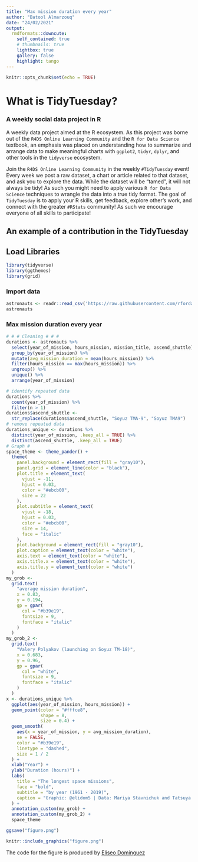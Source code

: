 ```yaml
---
title: "Max mission duration every year"
author: "Batool Almarzouq"
date: "24/02/2021"
output: 
  rmdformats::downcute:
    self_contained: true
    # thumbnails: true
    lightbox: true
    gallery: false
    highlight: tango
---
```


```r
knitr::opts_chunk$set(echo = TRUE)
```


# What is TidyTuesday?
### A weekly social data project in R

A weekly data project aimed at the R ecosystem. As this project was borne out of the `R4DS Online Learning Community` and the `R for Data Science` textbook, an emphasis was placed on understanding how to summarize and arrange data to make meaningful charts with `ggplot2`, `tidyr`, `dplyr`, and other tools in the `tidyverse` ecosystem.

Join the `R4DS Online Learning Community` in the weekly `#TidyTuesday` event! Every week we post a raw dataset, a chart or article related to that dataset, and ask you to explore the data. While the dataset will be “tamed”, it will not always be tidy! As such you might need to apply various `R for Data Science` techniques to wrangle the data into a true tidy format. The goal of `TidyTuesday` is to apply your R skills, get feedback, explore other’s work, and connect with the greater `#RStats` community! As such we encourage everyone of all skills to participate! 

## An example of a contribution in the TidyTuesday

## Load Libraries
```r
library(tidyverse)
library(ggthemes)
library(grid)
```


### Import data
```r
astronauts <- readr::read_csv('https://raw.githubusercontent.com/rfordatascience/tidytuesday/master/data/2020/2020-07-14/astronauts.csv')
astronauts
```

### Max mission duration every year


```r
# # # Cleaning # # #
durations <- astronauts %>%
  select(year_of_mission, hours_mission, mission_title, ascend_shuttle) %>%
  group_by(year_of_mission) %>%
  mutate(avg_mission_duration = mean(hours_mission)) %>%
  filter(hours_mission == max(hours_mission)) %>%
  ungroup() %>%
  unique() %>%
  arrange(year_of_mission)

# identify repeated data
durations %>%
  count(year_of_mission) %>%
  filter(n > 1)
durations$ascend_shuttle <-
  str_replace(durations$ascend_shuttle, "Soyuz TMA-9", "Soyuz TMA9")
# remove repeated data
durations_unique <- durations %>%
  distinct(year_of_mission, .keep_all = TRUE) %>%
  distinct(ascend_shuttle, .keep_all = TRUE)
# Graph #
space_theme <- theme_pander() +
  theme(
    panel.background = element_rect(fill = "gray10"),
    panel.grid = element_line(color = "black"),
    plot.title = element_text(
      vjust = -11,
      hjust = 0.03,
      color = "#ebcb00",
      size = 22
    ),
    plot.subtitle = element_text(
      vjust = -18,
      hjust = 0.03,
      color = "#ebcb00",
      size = 14,
      face = "italic"
    ),
    plot.background = element_rect(fill = "gray10"),
    plot.caption = element_text(color = "white"),
    axis.text = element_text(color = "white"),
    axis.title.x = element_text(color = "white"),
    axis.title.y = element_text(color = "white")
  )
my_grob <-
  grid.text(
    "average mission duration",
    x = 0.83,
    y = 0.194,
    gp = gpar(
      col = "#b39e19",
      fontsize = 9,
      fontface = "italic"
    )
  )
my_grob_2 <-
  grid.text(
    "Valery Polyakov (launching on Soyuz TM-18)",
    x = 0.683,
    y = 0.96,
    gp = gpar(
      col = "white",
      fontsize = 9,
      fontface = "italic"
    )
  )
x <- durations_unique %>%
  ggplot(aes(year_of_mission, hours_mission)) +
  geom_point(color = "#fffce8",
             shape = 8,
             size = 0.4) +
  geom_smooth(
    aes(x = year_of_mission, y = avg_mission_duration),
    se = FALSE,
    color = "#b39e19",
    linetype = "dashed",
    size = 1 / 2
  ) +
  xlab("Year") +
  ylab("Duration (hours)") +
  labs(
    title = "The longest space missions",
    face = "bold",
    subtitle = "by year (1961 - 2019)",
    caption = "Graphic: @elidom5 | Data: Mariya Stavnichuk and Tatsuya Corlett"
  ) +
  annotation_custom(my_grob) +
  annotation_custom(my_grob_2) +
  space_theme

ggsave("figure.png")

```


```r
knitr::include_graphics("figure.png")
```

The code for the figure is produced by [Eliseo Domínguez](https://github.com/elidom/my_TidyTues/blob/master/TidyTues_29_Astro.Rmd)